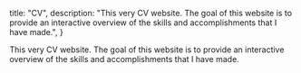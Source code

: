   title: "CV",
  description: "This very CV website. The goal of this website is to provide an interactive overview of the skills and accomplishments that I have made.",
}

This very CV website. The goal of this website is to provide an interactive overview of the skills and accomplishments that I have made.
